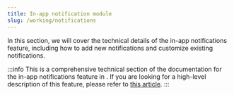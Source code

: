 ```yaml
---
title: In-app notification module
slug: /working/notifications
---
```



In this section, we will cover the technical details of the in-app notifications feature, including how to add new
notifications and customize existing notifications.

:::info
This is a comprehensive technical section of the documentation for the in-app notifications feature in <ProjectName/>.
If you are looking for a high-level description of this feature, please refer to
[this article](../../introduction/features/notifications).
:::

<DocCardList />
